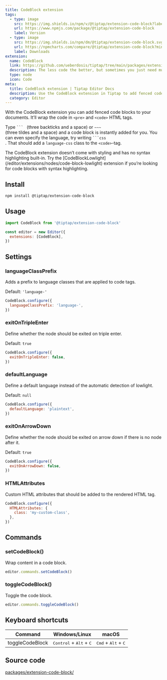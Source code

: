 ```yaml
---
title: CodeBlock extension
tags:
  - type: image
    src: https://img.shields.io/npm/v/@tiptap/extension-code-block?label=version
    url: https://www.npmjs.com/package/@tiptap/extension-code-block
    label: Version
  - type: image
    src: https://img.shields.io/npm/dm/@tiptap/extension-code-block.svg
    url: https://npmcharts.com/compare/@tiptap/extension-code-block?minimal=true
    label: Downloads
extension:
  name: CodeBlock
  link: https://github.com/ueberdosis/tiptap/tree/main/packages/extension-code-block
  description: The less code the better, but sometimes you just need multiple lines.
  type: node
  icon: Code
meta:
  title: CodeBlock extension | Tiptap Editor Docs
  description: Use the CodeBlock extension in Tiptap to add fenced code blocks to your documents. Learn more in our docs!
  category: Editor
---
```



With the CodeBlock extension you can add fenced code blocks to your documents. It’ll wrap the code in `<pre>` and `<code>` HTML tags.

Type <code>&grave;&grave;&grave; </code> (three backticks and a space) or <code>&Tilde;&Tilde;&Tilde; </code> (three tildes and a space) and a code block is instantly added for you. You can even specify the language, try writing <code>&grave;&grave;&grave;css </code>. That should add a `language-css` class to the `<code>`-tag.

<Callout title="No syntax highlighting" variant="hint">
  The CodeBlock extension doesn’t come with styling and has no syntax highlighting built-in. Try the
  [CodeBlockLowlight](/editor/extensions/nodes/code-block-lowlight) extension if you’re looking for
  code blocks with syntax highlighting.
</Callout>

<CodeDemo path="/Nodes/CodeBlock" />

## Install

```bash
npm install @tiptap/extension-code-block
```

## Usage

```js
import CodeBlock from '@tiptap/extension-code-block'

const editor = new Editor({
  extensions: [CodeBlock],
})
```

## Settings

### languageClassPrefix

Adds a prefix to language classes that are applied to code tags.

Default: `'language-'`

```js
CodeBlock.configure({
  languageClassPrefix: 'language-',
})
```

### exitOnTripleEnter

Define whether the node should be exited on triple enter.

Default: `true`

```js
CodeBlock.configure({
  exitOnTripleEnter: false,
})
```

### defaultLanguage

Define a default language instead of the automatic detection of lowlight.

Default: `null`

```js
CodeBlock.configure({
  defaultLanguage: 'plaintext',
})
```

### exitOnArrowDown

Define whether the node should be exited on arrow down if there is no node after it.

Default: `true`

```js
CodeBlock.configure({
  exitOnArrowDown: false,
})
```

### HTMLAttributes

Custom HTML attributes that should be added to the rendered HTML tag.

```js
CodeBlock.configure({
  HTMLAttributes: {
    class: 'my-custom-class',
  },
})
```

## Commands

### setCodeBlock()

Wrap content in a code block.

```js
editor.commands.setCodeBlock()
```

### toggleCodeBlock()

Toggle the code block.

```js
editor.commands.toggleCodeBlock()
```

## Keyboard shortcuts

| Command         | Windows/Linux                                      | macOS                                          |
| --------------- | -------------------------------------------------- | ---------------------------------------------- |
| toggleCodeBlock | <kbd>Control</kbd> + <kbd>Alt</kbd> + <kbd>C</kbd> | <kbd>Cmd</kbd> + <kbd>Alt</kbd> + <kbd>C</kbd> |

## Source code

[packages/extension-code-block/](https://github.com/ueberdosis/tiptap/blob/main/packages/extension-code-block/)
